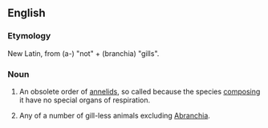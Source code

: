 ==English==
{{wikispecies}}
===Etymology===
New Latin, from {{etyl|grc}} {{term|lang=grc|ἀ-}} (a-) "not" + {{term|lang=grc|βράγχια}} (branchia) "gills".

===Noun===
{{en-noun|-}}

# {{zoology}} An obsolete order of [[annelid]]s, so called because the species [[composing]] it have no special organs of respiration.
# Any of a number of gill-less animals excluding [[Abranchia]].
{{rfd}}